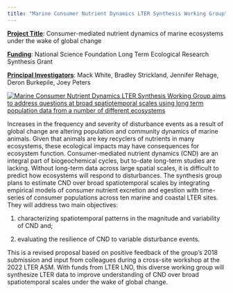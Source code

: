 ```yaml
---
title: "Marine Consumer Nutrient Dynamics LTER Synthesis Working Group"
---
```


[**Project Title**]{.underline}: Consumer-mediated nutrient dynamics of marine ecosystems under the wake of global change

[**Funding**]{.underline}: National Science Foundation Long Term Ecological Research Synthesis Grant

[**Principal Investigators**]{.underline}: Mack White, Bradley Strickland, Jennifer Rehage, Deron Burkepile, Joey Peters

[![Marine Consumer Nutrient Dynamics LTER Synthesis Working Group aims to address questions at broad spatiotemporal scales using long term population data from a number of different ecosystems](cndwg_website_photosplusfigs.png){fig-alt="Mack White" fig-align="center"}](https://lternet.edu/working-groups/marine-consumer-nutrient-dynamics/)

Increases in the frequency and severity of disturbance events as a result of global change are altering population and community dynamics of marine animals. Given that animals are key recyclers of nutrients in many ecosystems, these ecological impacts may have consequences for ecosystem function. Consumer-mediated nutrient dynamics (CND) are an integral part of biogeochemical cycles, but to-date long-term studies are lacking. Without long-term data across large spatial scales, it is difficult to predict how ecosystems will respond to disturbances. The synthesis group plans to estimate CND over broad spatiotemporal scales by integrating empirical models of consumer nutrient excretion and egestion with time-series of consumer populations across ten marine and coastal LTER sites. They will address two main objectives:

1.  characterizing spatiotemporal patterns in the magnitude and variability of CND and;

2.  evaluating the resilience of CND to variable disturbance events.

This is a revised proposal based on positive feedback of the group's 2018 submission and input from colleagues during a cross-site workshop at the 2022 LTER ASM. With funds from LTER LNO, this diverse working group will synthesize LTER data to improve understanding of CND over broad spatiotemporal scales under the wake of global change.
